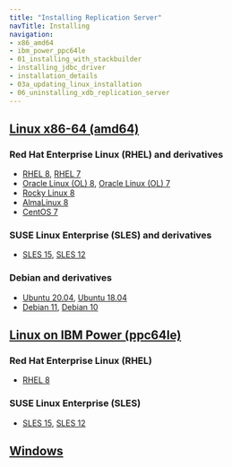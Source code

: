 ```yaml
---
title: "Installing Replication Server"
navTitle: Installing
navigation:
- x86_amd64
- ibm_power_ppc64le
- 01_installing_with_stackbuilder
- installing_jdbc_driver
- installation_details
- 03a_updating_linux_installation
- 06_uninstalling_xdb_replication_server
---
```


<div id="installation" class="registered_link"></div>

## [Linux x86-64 (amd64)](x86_amd64)
### Red Hat Enterprise Linux (RHEL) and derivatives
- [RHEL 8](x86_amd64/eprs_rhel8_x86), [RHEL 7](x86_amd64/eprs_rhel7_x86)
- [Oracle Linux (OL) 8](x86_amd64/eprs_rhel8_x86), [Oracle Linux (OL) 7](x86_amd64/eprs_rhel7_x86)
- [Rocky Linux 8](x86_amd64/eprs_other_linux8_x86)
- [AlmaLinux 8](x86_amd64/eprs_other_linux8_x86)
- [CentOS 7](x86_amd64/eprs_centos7_x86)
### SUSE Linux Enterprise (SLES) and derivatives
- [SLES 15](x86_amd64/eprs_sles15_x86), [SLES 12](x86_amd64/eprs_sles12_x86)
### Debian and derivatives
- [Ubuntu 20.04](x86_amd64/eprs_ubuntu20_x86), [Ubuntu 18.04](x86_amd64/eprs_ubuntu18_x86)
- [Debian 11](x86_amd64/eprs_deb11_x86), [Debian 10](x86_amd64/eprs_deb10_x86)
## [Linux on IBM Power (ppc64le)](ibm_power_ppc64le)
### Red Hat Enterprise Linux (RHEL)
- [RHEL 8](ibm_power_ppc64le/eprs_rhel8_ppcle)
### SUSE Linux Enterprise (SLES)
- [SLES 15](ibm_power_ppc64le/eprs_sles15_ppcle), [SLES 12](ibm_power_ppc64le/eprs_sles12_ppcle)
## [Windows](01_installing_with_stackbuilder)


